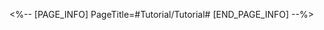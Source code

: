 <%-- [PAGE_INFO]
PageTitle=#Tutorial/Tutorial#
[END_PAGE_INFO] --%>
{{Tutorial
|sort      = 814601
|title     = Tutorial
|subtitle  = 
|type      = 
|about     = 
|image1    = Tutorial Tutorial 1.png{{subst:void|<!--$UPLOAD:<<SpriteOutput/TutorialPic/TutorialPage_814601.png>-<Tutorial Tutorial 1.png>-<Tutorial Files>>-->}}
|text1     = This Stage's Initial Weapon: {{Color|h|nobold=1|Nihility's Warning}}<br />There is a chance of inflicting Chagrined when an ally hits an enemy. Enemies will also succumb to Chagrined when they become afflicted by other debuffs. When Chagrined reaches a certain number of stacks, Nihility's Warning will unleash Quantum Dagger at the target and clear the Chagrined stacks.<br />Prioritize upgrading the initial {{Color|h|nobold=1|weapon level}} and obtain their {{Color|h|nobold=1|resonant accessories}} to ascend your weapon to a {{Color|h|nobold=1|legendary weapon}}!
|image2    = Tutorial Tutorial 2.png{{subst:void|<!--$UPLOAD:<<SpriteOutput/TutorialPic/TutorialPage_814602.png>-<Tutorial Tutorial 2.png>-<Tutorial Files>>-->}}
|text2     = Recommended Weapon Combo:<br />Debuff State: Nihility's Warning and Icy Fire Extinguisher<br />Triggered By Ultimate: Prayers of Beauty and Ranger's Longbow
}}